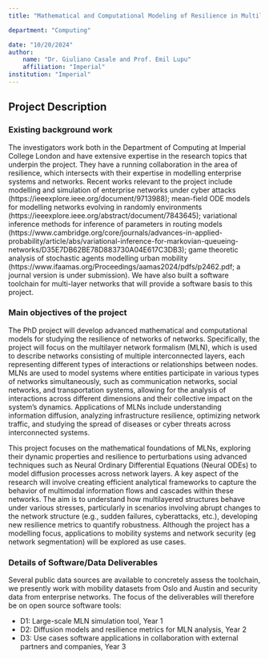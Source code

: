 ```yaml
---
title: "Mathematical and Computational Modeling of Resilience in Multilayer Networks"

department: "Computing"

date: "10/20/2024"
author: 
    name: "Dr. Giuliano Casale and Prof. Emil Lupu"
    affiliation: "Imperial"
institution: "Imperial"
---
```

## Project Description

### Existing background work

The investigators work both in the Department of Computing at Imperial College London and have extensive expertise in the research topics that underpin the project. They have a running collaboration in the area of resilience, which intersects with their expertise in modelling enterprise systems and networks. Recent works relevant to the project include modelling and simulation of enterprise networks under cyber attacks (https://ieeexplore.ieee.org/document/9713988); mean-field ODE models for modelling networks evolving in randomly environments (https://ieeexplore.ieee.org/abstract/document/7843645); variational inference methods for inference of parameters in routing models (https://www.cambridge.org/core/journals/advances-in-applied-probability/article/abs/variational-inference-for-markovian-queueing-networks/D35E7DB62BE78D883730A04E617C3DB3); game theoretic analysis of stochastic agents modelling urban mobility (https://www.ifaamas.org/Proceedings/aamas2024/pdfs/p2462.pdf; a journal version is under submission). We have also built a software toolchain for multi-layer networks that will provide a software basis to this project.

### Main objectives of the project

The PhD project will develop advanced mathematical and computational models for studying the resilience of networks of networks. Specifically, the project will focus on the multilayer network formalism (MLN), which is used to describe networks consisting of multiple interconnected layers, each representing different types of interactions or relationships between nodes. MLNs are used to model systems where entities participate in various types of networks simultaneously, such as communication networks, social networks, and transportation systems, allowing for the analysis of interactions across different dimensions and their collective impact on the system's dynamics. Applications of MLNs include understanding information diffusion, analyzing infrastructure resilience, optimizing network traffic, and studying the spread of diseases or cyber threats across interconnected systems.

This project focuses on the mathematical foundations of MLNs, exploring their dynamic properties and resilience to perturbations using advanced techniques such as Neural Ordinary Differential Equations (Neural ODEs) to model diffusion processes across network layers. A key aspect of the research will involve creating efficient analytical frameworks to capture the behavior of multimodal information flows and cascades within these networks. The aim is to understand how multilayered structures behave under various stresses, particularly in scenarios involving abrupt changes to the network structure (e.g., sudden failures, cyberattacks, etc.), developing new resilience metrics to quantify robustness. Although the project has a modelling focus, applications to mobility systems and network security (eg network segmentation) will be explored as use cases.

### Details of Software/Data Deliverables

Several public data sources are available to concretely assess the toolchain, we presently work with mobility datasets from Oslo and Austin and security data from enterprise networks. The focus of the deliverables will therefore be on open source software tools:

- D1: Large-scale MLN simulation tool, Year 1
- D2: Diffusion models and resilience metrics for MLN analysis, Year 2
- D3: Use cases software applications in collaboration with external partners and companies, Year 3
